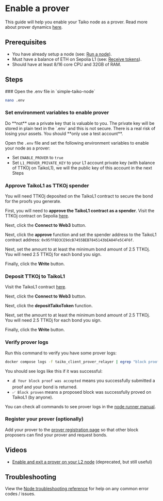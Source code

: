 
# Enable a prover

This guide will help you enable your Taiko node as a prover. Read more about prover dynamics [here](/docs/concepts/proving#prover-dynamics).

## Prerequisites

- You have already setup a node (see: [Run a node](/docs/guides/run-a-node)).
- Must have a balance of ETH on Sepolia L1 (see: [Receive tokens](/docs/guides/receive-tokens)).
- Should have at least 8/16 core CPU and 32GB of RAM.

## Steps

<Steps>
### Open the .env file in `simple-taiko-node`

```sh
nano .env
```

### Set environment variables to enable prover

<Callout type="warning">
  Do **not** use a private key that is valuable to you. The private key will be
  stored in plain text in the `.env` and this is not secure. There is a real
  risk of losing your assets. You should **only use a test account**.
</Callout>

Open the `.env` file and set the following environment variables to enable your node as a prover:

- Set `ENABLE_PROVER` to `true`
- Set `L1_PROVER_PRIVATE_KEY` to your L1 account private key (with balance of TTKOj on TaikoL1), we will the public key of this account in the next Steps

### Approve TaikoL1 as TTKOj spender

You will need TTKOj deposited on the TaikoL1 contract to secure the bond for the proofs you generate.

First, you will need to **approve the TaikoL1 contract as a spender**. Visit the TTKOj contract on Sepolia [here](https://sepolia.etherscan.io/address/0x75F94f04d2144cB6056CCd0CFF1771573d838974#writeProxyContract).

Next, click the **Connect to Web3** button.

Next, click the **approve** function and set the spender address to the TaikoL1 contract address: `0x95fF8D3CE9dcB7455BEB7845143bEA84Fe5C4F6f`.

Next, set the amount to at least the minimum bond amount of 2.5 TTKOj. You will need 2.5 TTKOj for each bond you sign.

Finally, click the **Write** button.

### Deposit TTKOj to TaikoL1

Visit the TaikoL1 contract [here](https://sepolia.etherscan.io/address/0x95fF8D3CE9dcB7455BEB7845143bEA84Fe5C4F6f#writeProxyContract).

Next, click the **Connect to Web3** button.

Next, click the **depositTaikoToken** function.

Next, set the amount to at least the minimum bond amount of 2.5 TTKOj. You will need 2.5 TTKOj for each bond you sign.

Finally, click the **Write** button.

### Verify prover logs

Run this command to verify you have some prover logs:

```sh
docker compose logs -f taiko_client_prover_relayer | egrep "block proof was|proof submission error|Block proven"
```

You should see logs like this if it was successful:

- `💰 Your block proof was accepted` means you successfully submitted a proof and your bond is returned.
- `✅ Block proven` means a proposed block was successfully proved on TaikoL1 (by anyone).

You can check all commands to see prover logs in the [node runner manual](/docs/manuals/node-runner-manual#view-client-prover-relayer-logs).

### Register your prover (optionally)

Add your prover to the [prover registration page](/docs/reference/prover-market.mdx) so that other block proposers can find your prover and request bonds.

</Steps>

## Videos

- [Enable and exit a prover on your L2 node](https://www.youtube.com/watch?v=yAHpbmNEC0M) (deprecated, but still useful)

## Troubleshooting

View the [Node troubleshooting reference](/docs/reference/node-troubleshooting) for help on any common error codes / issues.

